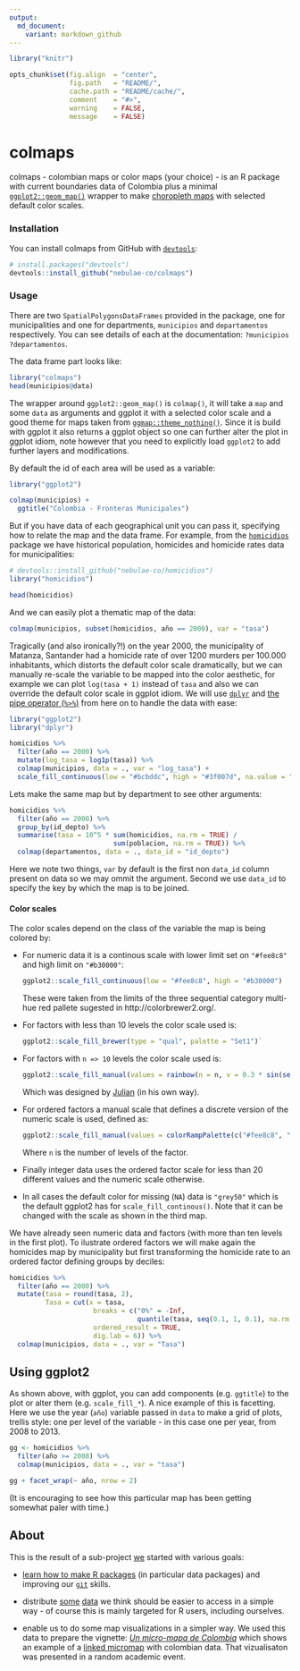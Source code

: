 ```yaml
---
output:
  md_document:
    variant: markdown_github
---
```


<!-- README.md is generated from README.rmd. Please edit that file -->

```r
library("knitr")

opts_chunk$set(fig.align  = "center",
               fig.path   = "README/",
               cache.path = "README/cache/",
               comment    = "#>",
               warning    = FALSE,
               message    = FALSE)
```

# colmaps

colmaps - colombian maps or color maps (your choice) - is an R package with current boundaries data of Colombia plus a minimal [`ggplot2::geom_map()`](http://docs.ggplot2.org/current/geom_map.html) wrapper to make [choropleth maps](https://en.wikipedia.org/wiki/Choropleth_map) with selected default color scales.

### Installation

You can install colmaps from GitHub with [`devtools`](htpps://github.com/hadley/devtools):

```r
# install.packages("devtools")
devtools::install_github("nebulae-co/colmaps")
```

### Usage

There are two `SpatialPolygonsDataFrames` provided in the package, one for municipalities and one for departments, `municipios` and `departamentos` respectively. You can see details of each at the documentation: `?municipios` `?departamentos`.

The data frame part looks like:

```r
library("colmaps")
head(municipios@data)
```

The wrapper around `ggplot2::geom_map()` is `colmap()`, it will take a `map` and some `data` as arguments and ggplot it with a selected color scale and a good theme for maps taken from [`ggmap::theme_nothing()`](https://github.com/dkahle/ggmap). Since it is build with ggplot it also returns a ggplot object so one can further alter the plot in ggplot idiom, note however that you need to explicitly load `ggplot2` to add further layers and modifications.

By default the id of each area will be used as a variable:

```r
library("ggplot2")

colmap(municipios) +
  ggtitle("Colombia - Fronteras Municipales")
```

But if you have data of each geographical unit you can pass it, specifying how to relate the map and the data frame. For example, from the [`homicidios`](https://github.com/nebulae-co/homicidios) package we have historical population, homicides and homicide rates data for municipalities:

```r
# devtools::install_github("nebulae-co/homicidios")
library("homicidios")

head(homicidios)
```

And we can easily plot a thematic map of the data:

```r
colmap(municipios, subset(homicidios, año == 2000), var = "tasa")
```

Tragically (and also ironically?!) on the year 2000, the municipality of Matanza, Santander had a homicide rate of over 1200 murders per 100.000 inhabitants, which distorts the default color scale dramatically, but we can manually re-scale the variable to be mapped into the color aesthetic, for example we can plot `log(tasa + 1)` instead of `tasa` and also we can override the default color scale in ggplot idiom. We will use [`dplyr`](https://github.com/dplyr) and [the pipe operator (`%>%`)](https://github.com/smbache/magrittr) from here on to handle the data with ease:

```r
library("ggplot2")
library("dplyr")

homicidios %>%
  filter(año == 2000) %>%
  mutate(log_tasa = log1p(tasa)) %>%
  colmap(municipios, data = ., var = "log_tasa") +
  scale_fill_continuous(low = "#bcbddc", high = "#3f007d", na.value = "wheat")
```

Lets make the same map but by department to see other arguments:

```r
homicidios %>%
  filter(año == 2000) %>%
  group_by(id_depto) %>%
  summarise(tasa = 10^5 * sum(homicidios, na.rm = TRUE) /
                          sum(poblacion, na.rm = TRUE)) %>%
  colmap(departamentos, data = ., data_id = "id_depto")
```

Here we note two things, `var` by default is the first non `data_id` column present on data so we may ommit the argument. Second we use `data_id` to specify the key by which the map is to be joined.

#### Color scales

The color scales depend on the class of the variable the map is being colored by:

  - For numeric data it is a continous scale with lower limit set on `"#fee8c8"` and
    high limit on `"#b30000"`: 
    
    ```r
    ggplot2::scale_fill_continuous(low = "#fee8c8", high = "#b30000")
    ```
    
    These were taken from the limits of the three sequential category multi-hue red pallete sugested in http://colorbrewer2.org/.

  - For factors with less than 10 levels the color scale used is:
  
    ```r
    ggplot2::scale_fill_brewer(type = "qual", palette = "Set1")`
    ```
  
  - For factors with `n => 10` levels the color scale used is:
  
    ```r
    ggplot2::scale_fill_manual(values = rainbow(n = n, v = 0.3 * sin(seq_len(n)) + 0.7))
    ```
  
    Which was designed by [Julian](https://github.com/CruzJulian) (in his own way).
  
  - For ordered factors a manual scale that defines a discrete version of the numeric scale is used, defined as:
  
    ```r
    ggplot2::scale_fill_manual(values = colorRampPalette(c("#fee8c8", "#b30000"))(n))
    ```
  
    Where `n` is the number of levels of the factor.
  
  - Finally integer data uses the ordered factor scale for less than 20 different values and the numeric scale otherwise.
  
  - In all cases the default color for missing (`NA`) data is `"grey50"` which is the default ggplot2 has for `scale_fill_continous()`. Note that it can be changed with the scale as shown in the third map.   

We have already seen numeric data and factors (with more than ten levels in the first plot). To ilustrate ordered factors we will make again the homicides map by municipality but first transforming the homicide rate to an ordered factor defining groups by deciles:

```r
homicidios %>%
  filter(año == 2000) %>%
  mutate(tasa = round(tasa, 2),
         Tasa = cut(x = tasa,
                     breaks = c("0%" = -Inf,
                                quantile(tasa, seq(0.1, 1, 0.1), na.rm = TRUE)),
                     ordered_result = TRUE,
                     dig.lab = 6)) %>%
  colmap(municipios, data = ., var = "Tasa")
```

## Using ggplot2

As shown above, with ggplot, you can add components (e.g. `ggtitle`) to the plot or alter them (e.g. `scale_fill_*`). A nice example of this is facetting. Here we use the year (`año`) variable passed in `data` to make a grid of plots, trellis style: one per level of the variable - in this case one per year, from 2008 to 2013.

```r
gg <- homicidios %>%
  filter(año >= 2008) %>%
  colmap(municipios, data = ., var = "tasa")

gg + facet_wrap(~ año, nrow = 2)
```

(It is encouraging to see how this particular map has been getting somewhat paler with time.)

## About

This is the result of a sub-project [we](https://github.com/nebulae-co) started with various goals:

- [learn how to make R packages](http://r-pkgs.had.co.nz/) (in particular data packages) and improving our [`git`](https://git-scm.com/) skills.

- distribute [some](https://github.com/nebulae-co/homicidios) [data](https://github.com/nebulae-co/saber) we think should be easier to access in a simple way - of course this is mainly targeted for R users, including ourselves.

- enable us to do some map visualizations in a simpler way. We used this data to prepare the vignette: [_Un micro-mapa de Colombia_](http://nebulae-co.github.io/colmaps/micromapa) which shows an example of a [linked micromap](https://www.jstatsoft.org/article/view/v063i02) with colombian data. That vizualisaton was presented in a random academic event.
